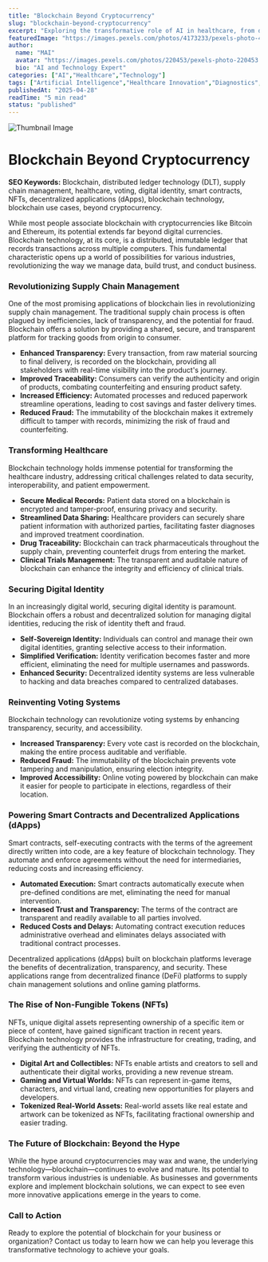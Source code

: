 ```yaml
---
title: "Blockchain Beyond Cryptocurrency"
slug: "blockchain-beyond-cryptocurrency"
excerpt: "Exploring the transformative role of AI in healthcare, from diagnostics to drug discovery."
featuredImage: "https://images.pexels.com/photos/4173233/pexels-photo-4173233.jpeg?auto=compress&cs=tinysrgb&w=1260&h=750&dpr=1"
author:
  name: "MAI"
  avatar: "https://images.pexels.com/photos/220453/pexels-photo-220453.jpeg?auto=compress&cs=tinysrgb&w=1260&h=750&dpr=1"
  bio: "AI and Technology Expert"
categories: ["AI","Healthcare","Technology"]
tags: ["Artificial Intelligence","Healthcare Innovation","Diagnostics","Drug Discovery"]
publishedAt: "2025-04-28"
readTime: "5 min read"
status: "published"
---
```

![Thumbnail Image](https://images.pexels.com/photos/4173233/pexels-photo-4173233.jpeg?auto=compress&cs=tinysrgb&w=1260&h=750&dpr=1 "AI in Healthcare")

# Blockchain Beyond Cryptocurrency

**SEO Keywords:** Blockchain, distributed ledger technology (DLT), supply chain management, healthcare, voting, digital identity, smart contracts, NFTs, decentralized applications (dApps), blockchain technology, blockchain use cases, beyond cryptocurrency.

While most people associate blockchain with cryptocurrencies like Bitcoin and Ethereum, its potential extends far beyond digital currencies.  Blockchain technology, at its core, is a distributed, immutable ledger that records transactions across multiple computers. This fundamental characteristic opens up a world of possibilities for various industries, revolutionizing the way we manage data, build trust, and conduct business.

### Revolutionizing Supply Chain Management

One of the most promising applications of blockchain lies in revolutionizing supply chain management. The traditional supply chain process is often plagued by inefficiencies, lack of transparency, and the potential for fraud. Blockchain offers a solution by providing a shared, secure, and transparent platform for tracking goods from origin to consumer.

* **Enhanced Transparency:** Every transaction, from raw material sourcing to final delivery, is recorded on the blockchain, providing all stakeholders with real-time visibility into the product's journey.
* **Improved Traceability:**  Consumers can verify the authenticity and origin of products, combating counterfeiting and ensuring product safety.
* **Increased Efficiency:** Automated processes and reduced paperwork streamline operations, leading to cost savings and faster delivery times.
* **Reduced Fraud:** The immutability of the blockchain makes it extremely difficult to tamper with records, minimizing the risk of fraud and counterfeiting.


### Transforming Healthcare

Blockchain technology holds immense potential for transforming the healthcare industry, addressing critical challenges related to data security, interoperability, and patient empowerment.

* **Secure Medical Records:** Patient data stored on a blockchain is encrypted and tamper-proof, ensuring privacy and security.
* **Streamlined Data Sharing:**  Healthcare providers can securely share patient information with authorized parties, facilitating faster diagnoses and improved treatment coordination.
* **Drug Traceability:** Blockchain can track pharmaceuticals throughout the supply chain, preventing counterfeit drugs from entering the market.
* **Clinical Trials Management:**  The transparent and auditable nature of blockchain can enhance the integrity and efficiency of clinical trials.


### Securing Digital Identity

In an increasingly digital world, securing digital identity is paramount. Blockchain offers a robust and decentralized solution for managing digital identities, reducing the risk of identity theft and fraud.

* **Self-Sovereign Identity:** Individuals can control and manage their own digital identities, granting selective access to their information.
* **Simplified Verification:**  Identity verification becomes faster and more efficient, eliminating the need for multiple usernames and passwords.
* **Enhanced Security:** Decentralized identity systems are less vulnerable to hacking and data breaches compared to centralized databases.


### Reinventing Voting Systems

Blockchain technology can revolutionize voting systems by enhancing transparency, security, and accessibility.

* **Increased Transparency:** Every vote cast is recorded on the blockchain, making the entire process auditable and verifiable.
* **Reduced Fraud:** The immutability of the blockchain prevents vote tampering and manipulation, ensuring election integrity.
* **Improved Accessibility:** Online voting powered by blockchain can make it easier for people to participate in elections, regardless of their location.


### Powering Smart Contracts and Decentralized Applications (dApps)

Smart contracts, self-executing contracts with the terms of the agreement directly written into code, are a key feature of blockchain technology. They automate and enforce agreements without the need for intermediaries, reducing costs and increasing efficiency.

* **Automated Execution:** Smart contracts automatically execute when pre-defined conditions are met, eliminating the need for manual intervention.
* **Increased Trust and Transparency:** The terms of the contract are transparent and readily available to all parties involved.
* **Reduced Costs and Delays:**  Automating contract execution reduces administrative overhead and eliminates delays associated with traditional contract processes.

Decentralized applications (dApps) built on blockchain platforms leverage the benefits of decentralization, transparency, and security.  These applications range from decentralized finance (DeFi) platforms to supply chain management solutions and online gaming platforms.


### The Rise of Non-Fungible Tokens (NFTs)

NFTs, unique digital assets representing ownership of a specific item or piece of content, have gained significant traction in recent years.  Blockchain technology provides the infrastructure for creating, trading, and verifying the authenticity of NFTs.

* **Digital Art and Collectibles:** NFTs enable artists and creators to sell and authenticate their digital works, providing a new revenue stream.
* **Gaming and Virtual Worlds:** NFTs can represent in-game items, characters, and virtual land, creating new opportunities for players and developers.
* **Tokenized Real-World Assets:**  Real-world assets like real estate and artwork can be tokenized as NFTs, facilitating fractional ownership and easier trading.


### The Future of Blockchain: Beyond the Hype

While the hype around cryptocurrencies may wax and wane, the underlying technology—blockchain—continues to evolve and mature.  Its potential to transform various industries is undeniable.  As businesses and governments explore and implement blockchain solutions, we can expect to see even more innovative applications emerge in the years to come.


### Call to Action

Ready to explore the potential of blockchain for your business or organization?  Contact us today to learn how we can help you leverage this transformative technology to achieve your goals.
